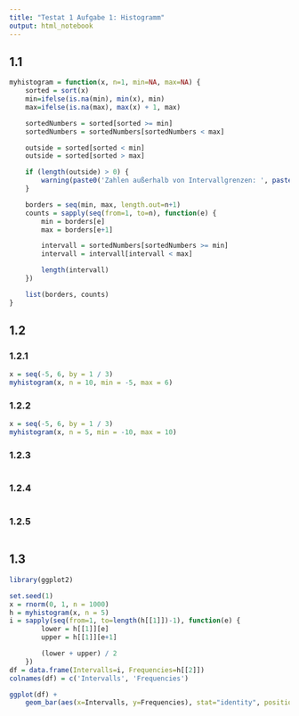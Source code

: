 ```yaml
---
title: "Testat 1 Aufgabe 1: Histogramm"
output: html_notebook
---
```


## 1.1

```r
myhistogram = function(x, n=1, min=NA, max=NA) {
    sorted = sort(x)
    min=ifelse(is.na(min), min(x), min)
    max=ifelse(is.na(max), max(x) + 1, max)

    sortedNumbers = sorted[sorted >= min]
    sortedNumbers = sortedNumbers[sortedNumbers < max]

    outside = sorted[sorted < min]
    outside = sorted[sorted > max]

    if (length(outside) > 0) {
        warning(paste0('Zahlen außerhalb von Intervallgrenzen: ', paste(outside, collapse = ", ")))
    }

    borders = seq(min, max, length.out=n+1)
    counts = sapply(seq(from=1, to=n), function(e) {
        min = borders[e]
        max = borders[e+1]

        intervall = sortedNumbers[sortedNumbers >= min]
        intervall = intervall[intervall < max]

        length(intervall)
    })

    list(borders, counts)
}
```

## 1.2
### 1.2.1
```r
x = seq(-5, 6, by = 1 / 3)
myhistogram(x, n = 10, min = -5, max = 6)
```
### 1.2.2
```r
x = seq(-5, 6, by = 1 / 3)
myhistogram(x, n = 5, min = -10, max = 10)
```
### 1.2.3
```r

```
### 1.2.4
```r

```
### 1.2.5
```r

```
## 1.3
```r
library(ggplot2)

set.seed(1)
x = rnorm(0, 1, n = 1000)
h = myhistogram(x, n = 5)
i = sapply(seq(from=1, to=length(h[[1]])-1), function(e) {
        lower = h[[1]][e]
        upper = h[[1]][e+1]

        (lower + upper) / 2
    })
df = data.frame(Intervalls=i, Frequencies=h[[2]])
colnames(df) = c('Intervalls', 'Frequencies')

ggplot(df) +
    geom_bar(aes(x=Intervalls, y=Frequencies), stat="identity", position="dodge")

```


